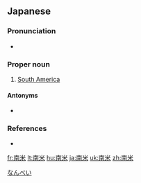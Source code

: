 ==Japanese==
{{ja-kanjitab|なん|べい|yomi=on}}

===Pronunciation===
* {{ja-pron|なんべい|y=o|acc=0|acc_ref=NHK}}

===Proper noun===
{{ja-pos|なんべい|proper}}

# [[South America]]

====Antonyms====
* {{ja-r|北米|^ほくべい}}

===References===
<references/>
* {{R:Shogakukan}}

[[Category:ja:Continents|なんべい]]

[[fr:南米]]
[[lt:南米]]
[[hu:南米]]
[[ja:南米]]
[[uk:南米]]
[[zh:南米]]
